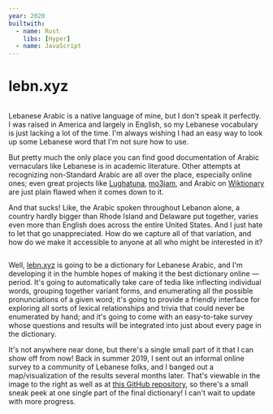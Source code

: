 ```yaml
---
year: 2020
builtwith:
  - name: Rust
    libs: [Hyper]
  - name: JavaScript
---
```


# lebn.xyz

<Image n={0} float="left" marginRight="1em" />

Lebanese Arabic is a native language of mine, but I don't speak it perfectly. I was raised in America and largely in
English, so my Lebanese vocabulary is just lacking a lot of the time. I'm always wishing I had an easy way to look
up some Lebanese word that I'm not sure how to use.

But pretty much the only place you can find good documentation of Arabic vernaculars like Lebanese is in academic
literature. Other attempts at recognizing non-Standard Arabic are all over the place, especially online ones; even
great projects like [Lughatuna](https://livingarabic.com/dictionaries), [mo3jam](https://mo3jam.com), and Arabic on
[Wiktionary](https://en.wiktionary.org/wiki) are just plain flawed when it comes down to it.

And that sucks! Like, the Arabic spoken throughout Lebanon alone, a country hardly bigger than Rhode Island and
Delaware put together, varies even more than English does across the entire United States. And I just hate
to let that go unappreciated. How do we capture all of that variation, and how do we make it accessible to anyone
at all who might be interested in it?

<Image n={2} scale={0.75} float="right" marginLeft="1em" />

Well, [lebn.xyz](https://lebn.xyz) is going to be a dictionary for Lebanese Arabic, and I'm developing it in the
humble hopes of making it the best dictionary online — period. It's going to automatically take care of tedia like
inflecting individual words, grouping together variant forms, and enumerating all the possible pronunciations of a
given word; it's going to provide a friendly interface for exploring all sorts of lexical relationships and trivia
that could never be enumerated by hand; and it's going to come with an easy-to-take survey whose questions and
results will be integrated into just about every page in the dictionary.

It's not anywhere near done, but there's a single small part of it that I can show off from now! Back in summer 2019,
I sent out an informal online survey to a community of Lebanese folks, and I banged out a map/visualization of
the results several months later. That's viewable in the image to the right as well as at
[this GitHub repository](https://github.com/lebnxyz/lebmap), so there's a small sneak peek at one single part of
the final dictionary! I can't wait to update with more progress.
